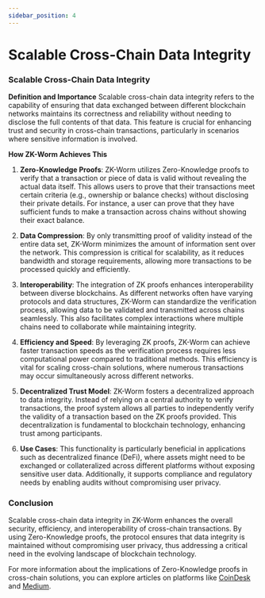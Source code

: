 ```yaml
---
sidebar_position: 4
---
```


# Scalable Cross-Chain Data Integrity

### Scalable Cross-Chain Data Integrity

**Definition and Importance**
Scalable cross-chain data integrity refers to the capability of ensuring that data exchanged between different blockchain networks maintains its correctness and reliability without needing to disclose the full contents of that data. This feature is crucial for enhancing trust and security in cross-chain transactions, particularly in scenarios where sensitive information is involved.

**How ZK-Worm Achieves This**
1. **Zero-Knowledge Proofs**: ZK-Worm utilizes Zero-Knowledge proofs to verify that a transaction or piece of data is valid without revealing the actual data itself. This allows users to prove that their transactions meet certain criteria (e.g., ownership or balance checks) without disclosing their private details. For instance, a user can prove that they have sufficient funds to make a transaction across chains without showing their exact balance.

2. **Data Compression**: By only transmitting proof of validity instead of the entire data set, ZK-Worm minimizes the amount of information sent over the network. This compression is critical for scalability, as it reduces bandwidth and storage requirements, allowing more transactions to be processed quickly and efficiently.

3. **Interoperability**: The integration of ZK proofs enhances interoperability between diverse blockchains. As different networks often have varying protocols and data structures, ZK-Worm can standardize the verification process, allowing data to be validated and transmitted across chains seamlessly. This also facilitates complex interactions where multiple chains need to collaborate while maintaining integrity.

4. **Efficiency and Speed**: By leveraging ZK proofs, ZK-Worm can achieve faster transaction speeds as the verification process requires less computational power compared to traditional methods. This efficiency is vital for scaling cross-chain solutions, where numerous transactions may occur simultaneously across different networks.

5. **Decentralized Trust Model**: ZK-Worm fosters a decentralized approach to data integrity. Instead of relying on a central authority to verify transactions, the proof system allows all parties to independently verify the validity of a transaction based on the ZK proofs provided. This decentralization is fundamental to blockchain technology, enhancing trust among participants.

6. **Use Cases**: This functionality is particularly beneficial in applications such as decentralized finance (DeFi), where assets might need to be exchanged or collateralized across different platforms without exposing sensitive user data. Additionally, it supports compliance and regulatory needs by enabling audits without compromising user privacy.

### Conclusion
Scalable cross-chain data integrity in ZK-Worm enhances the overall security, efficiency, and interoperability of cross-chain transactions. By using Zero-Knowledge proofs, the protocol ensures that data integrity is maintained without compromising user privacy, thus addressing a critical need in the evolving landscape of blockchain technology.

For more information about the implications of Zero-Knowledge proofs in cross-chain solutions, you can explore articles on platforms like [CoinDesk](https://www.coindesk.com/) and [Medium](https://medium.com/).